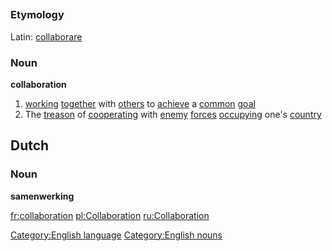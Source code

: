 [[Category:English language]]
[[Category:English nouns]]
=={{en}}==
===Etymology===
Latin: [[collaborare]]
===Noun===
'''collaboration'''
# [[working]] [[together]] with [[others]] to [[achieve]] a [[common]] [[goal]]
# The [[treason]] of [[cooperating]] with [[enemy]] [[forces]] [[occupying]] one's [[country]]

==Dutch==
===Noun===
'''samenwerking'''

[[fr:collaboration]]
[[pl:Collaboration]]
[[ru:Collaboration]]